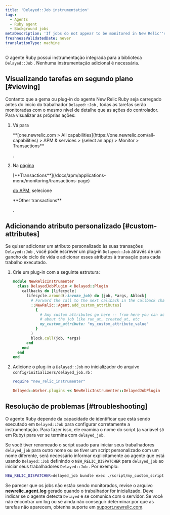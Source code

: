 ```yaml
---
title: 'Delayed::Job instrumentation'
tags:
  - Agents
  - Ruby agent
  - Background jobs
metaDescription: 'If jobs do not appear to be monitored in New Relic''s Delayed:Job library, review your Ruby agent''s log file.'
freshnessValidatedDate: never
translationType: machine
---
```


O agente Ruby possui instrumentação integrada para a biblioteca `Delayed::Job` . Nenhuma instrumentação adicional é necessária.

## Visualizando tarefas em segundo plano [#viewing]

Contanto que a gema ou plug-in do agente New Relic Ruby seja carregado antes do início do trabalhador `Delayed::Job` , todas as tarefas serão monitoradas com o mesmo nível de detalhe que as ações do controlador. Para visualizar as próprias ações:

1. Vá para

   <DNT>
     **[one.newrelic.com > All capabilities](https://one.newrelic.com/all-capabilities) > APM & services > (select an app) > Monitor > Transactions**
   </DNT>

   .

2. Na [página](/docs/apm/applications-menu/monitoring/transactions-page)

   <DNT>
     [**Transactions**](/docs/apm/applications-menu/monitoring/transactions-page)
   </DNT>

   [do APM](/docs/apm/applications-menu/monitoring/transactions-page), selecione

   <DNT>
     **Other transactions**
   </DNT>

   .

## Adicionando atributo personalizado [#custom-attributes]

Se quiser adicionar um atributo personalizado às suas transações `Delayed::Job` , você pode escrever um plug-in `Delayed::Job` através de um gancho de ciclo de vida e adicionar esses atributos à transação para cada trabalho executado.

1. Crie um plug-in com a seguinte estrutura:

   ```ruby
   module NewRelicInstrumenter
     class DelayedJobPlugin < Delayed::Plugin
       callbacks do |lifecycle|
         lifecycle.around(:invoke_job) do |job, *args, &block|
           # Forward the call to the next callback in the callback chain
           ::NewRelic::Agent.add_custom_attributes(
             {
               # Any custom attributes go here -- from here you can access info
               # about the job like run_at, created_at, etc
               my_custom_attribute: "my_custom_attribute_value"
             }
           )
           block.call(job, *args)
         end
       end
     end
   end
   ```

2. Adicione o plug-in a `Delayed::Job` no inicializador do arquivo `config/initializers/delayed_job.rb` :

   ```ruby
   require "new_relic_instrumenter"

   Delayed::Worker.plugins << NewRelicInstrumenter::DelayedJobPlugin
   ```

## Resolução de problemas [#troubleshooting]

O agente Ruby depende da capacidade de identificar que está sendo executado em `Delayed::Job` para configurar corretamente a instrumentação. Para fazer isso, ele examina o nome do script (a variável `$0` em Ruby) para ver se termina com `delayed_job`.

Se você tiver renomeado o script usado para iniciar seus trabalhadores `delayed_job` para outro nome ou se tiver um script personalizado com um nome diferente, será necessário informar explicitamente ao agente que está usando `Delayed::Job` definindo o `NEW_RELIC_DISPATCHER` para `delayed_job` ao iniciar seus trabalhadores `Delayed::Job` . Por exemplo:

```bash
NEW_RELIC_DISPATCHER=delayed_job bundle exec ./script/my_custom_script
```

Se parecer que os jobs não estão sendo monitorados, revise o arquivo <DNT>**newrelic_agent.log**</DNT> gerado quando o trabalhador for inicializado. Deve indicar se o agente detecta `Delayed` e se comunica com o servidor. Se você não encontrar um log ou se ainda não conseguir determinar por que as tarefas não aparecem, obtenha suporte em [support.newrelic.com](https://support.newrelic.com "O link abre em uma nova janela").
